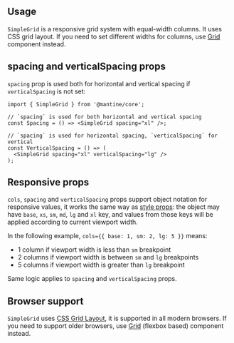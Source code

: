 

## Usage

`SimpleGrid` is a responsive grid system with equal-width columns.
It uses CSS grid layout. If you need to set different widths for columns, use
[Grid](/core/grid) component instead.

<Demo data={SimpleGridDemos.usage} />

## spacing and verticalSpacing props

`spacing` prop is used both for horizontal and vertical spacing if `verticalSpacing` is not set:

```tsx
import { SimpleGrid } from '@mantine/core';

// `spacing` is used for both horizontal and vertical spacing
const Spacing = () => <SimpleGrid spacing="xl" />;

// `spacing` is used for horizontal spacing, `verticalSpacing` for vertical
const VerticalSpacing = () => (
  <SimpleGrid spacing="xl" verticalSpacing="lg" />
);
```

## Responsive props

`cols`, `spacing` and `verticalSpacing` props support object notation for responsive values,
it works the same way as [style props](/styles/style-props): the object may have `base`, `xs`,
`sm`, `md`, `lg` and `xl` key, and values from those keys will be applied according to current
viewport width.

In the following example, `cols={{ base: 1, sm: 2, lg: 5 }}` means:

- 1 column if viewport width is less than `sm` breakpoint
- 2 columns if viewport width is between `sm` and `lg` breakpoints
- 5 columns if viewport width is greater than `lg` breakpoint

Same logic applies to `spacing` and `verticalSpacing` props.

<Demo data={SimpleGridDemos.responsive} />

## Browser support

`SimpleGrid` uses [CSS Grid Layout](https://caniuse.com/css-grid), it is supported in all modern browsers.
If you need to support older browsers, use [Grid](/core/grid) (flexbox based) component instead.
